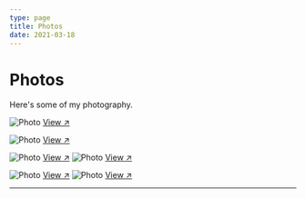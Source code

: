 ```yaml
---
type: page
title: Photos
date: 2021-03-18
---
```


# Photos


Here's some of my photography.


<Image
  src="/images/1.jpg"
  alt="Photo"
  width={562}
  height={372}
  priority
  className="next-image"
  quality="50"
/>
 [View ↗](/images/1.jpg)

<Image
  src="/images/2.jpg"
  alt="Photo"
  width={562}
  height={372}
  priority
  className="next-image"
  quality="50"
/>
 [View ↗](/images/2.jpg)

<Image
  src="/images/3.jpg"
  alt="Photo"
  width={562}
  height={372}
  priority
  className="next-image"
  quality="50"
/>
[View ↗](/images/3.jpg)
<Image
  src="/images/4.jpg"
  alt="Photo"
  width={562}
  height={372}
  priority
  className="next-image"
  quality="50"
/>
[View ↗](/images/4.jpg)

<Image
  src="/images/5.jpg"
  alt="Photo"
  width={562}
  height={372}
  priority
  className="next-image"
  quality="50"
/>
[View ↗](/images/5.jpg)
<Image
  src="/images/6.jpg"
  alt="Photo"
  width={562}
  height={372}
  priority
  className="next-image"
  quality="50"
/>
[View ↗](/images/6.jpg)

---